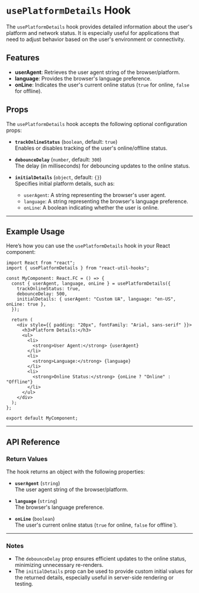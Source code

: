 
<Meta title="Hooks/usePlatformDetails" component={usePlatformDetails} />

# `usePlatformDetails` Hook

The `usePlatformDetails` hook provides detailed information about the user's platform and network status. It is especially useful for applications that need to adjust behavior based on the user's environment or connectivity.

## Features

- **userAgent**: Retrieves the user agent string of the browser/platform.
- **language**: Provides the browser's language preference.
- **onLine**: Indicates the user's current online status (`true` for online, `false` for offline).

## Props

The `usePlatformDetails` hook accepts the following optional configuration props:

- **`trackOnlineStatus`** (`boolean`, default: `true`)  
  Enables or disables tracking of the user's online/offline status.

- **`debounceDelay`** (`number`, default: `300`)  
  The delay (in milliseconds) for debouncing updates to the online status.

- **`initialDetails`** (`object`, default: `{}`)  
  Specifies initial platform details, such as:
  - `userAgent`: A string representing the browser's user agent.
  - `language`: A string representing the browser's language preference.
  - `onLine`: A boolean indicating whether the user is online.

---

## Example Usage

Here’s how you can use the `usePlatformDetails` hook in your React component:

```tsx
import React from "react";
import { usePlatformDetails } from "react-util-hooks";

const MyComponent: React.FC = () => {
  const { userAgent, language, onLine } = usePlatformDetails({
    trackOnlineStatus: true,
    debounceDelay: 500,
    initialDetails: { userAgent: "Custom UA", language: "en-US", onLine: true },
  });

  return (
    <div style={{ padding: "20px", fontFamily: "Arial, sans-serif" }}>
      <h3>Platform Details:</h3>
      <ul>
        <li>
          <strong>User Agent:</strong> {userAgent}
        </li>
        <li>
          <strong>Language:</strong> {language}
        </li>
        <li>
          <strong>Online Status:</strong> {onLine ? "Online" : "Offline"}
        </li>
      </ul>
    </div>
  );
};

export default MyComponent;
```

---

## API Reference

### Return Values

The hook returns an object with the following properties:

- **`userAgent`** (`string`)  
  The user agent string of the browser/platform.

- **`language`** (`string`)  
  The browser's language preference.

- **`onLine`** (`boolean`)  
  The user's current online status (`true` for online, `false` for offline`).

---

### Notes

- The `debounceDelay` prop ensures efficient updates to the online status, minimizing unnecessary re-renders.
- The `initialDetails` prop can be used to provide custom initial values for the returned details, especially useful in server-side rendering or testing.
